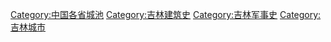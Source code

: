 [[Category:中国各省城池|Category:中国各省城池]]
[[Category:吉林建筑史|Category:吉林建筑史]]
[[Category:吉林军事史|Category:吉林军事史]]
[[Category:吉林城市|Category:吉林城市]]